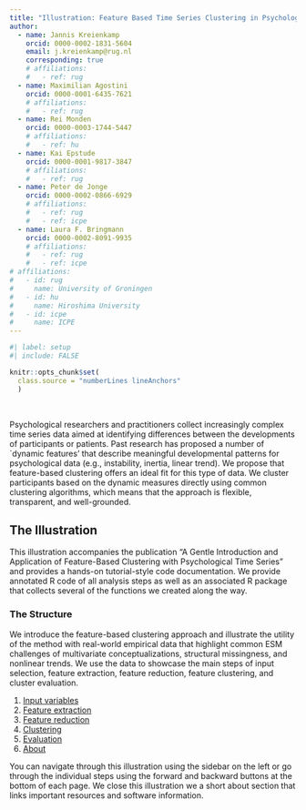 ```yaml
---
title: "Illustration: Feature Based Time Series Clustering in Psychology [tsFeatureExtracR]"
author:
  - name: Jannis Kreienkamp
    orcid: 0000-0002-1831-5604
    email: j.kreienkamp@rug.nl
    corresponding: true
    # affiliations:
    #   - ref: rug
  - name: Maximilian Agostini
    orcid: 0000-0001-6435-7621
    # affiliations:
    #   - ref: rug
  - name: Rei Monden
    orcid: 0000-0003-1744-5447
    # affiliations:
    #   - ref: hu
  - name: Kai Epstude
    orcid: 0000-0001-9817-3847
    # affiliations:
    #   - ref: rug
  - name: Peter de Jonge
    orcid: 0000-0002-0866-6929
    # affiliations:
    #   - ref: rug
    #   - ref: icpe
  - name: Laura F. Bringmann
    orcid: 0000-0002-8091-9935
    # affiliations:
    #   - ref: rug
    #   - ref: icpe
# affiliations:
#   - id: rug
#     name: University of Groningen
#   - id: hu
#     name: Hiroshima University
#   - id: icpe
#     name: ICPE
---
```


```r
#| label: setup
#| include: FALSE

knitr::opts_chunk$set(
  class.source = "numberLines lineAnchors"
  )
```

<br>

Psychological researchers and practitioners collect increasingly complex time series data aimed at identifying differences between the developments of participants or patients. Past research has proposed a number of `dynamic features' that describe meaningful developmental patterns for psychological data (e.g., instability, inertia, linear trend). We propose that feature-based clustering offers an ideal fit for this type of data. We cluster participants based on the dynamic measures directly using common clustering algorithms, which means that the approach is flexible, transparent, and well-grounded.

## The Illustration

This illustration accompanies the publication "A Gentle Introduction and Application of Feature-Based Clustering with Psychological Time Series" and provides a hands-on tutorial-style code documentation. We provide annotated R code of all analysis steps as well as an associated R package that collects several of the functions we created along the way. 

### The Structure

We introduce the feature-based clustering approach and illustrate the utility of the method with real-world empirical data that highlight common ESM challenges of multivariate conceptualizations, structural missingness, and nonlinear trends. We use the data to showcase the main steps of input selection, feature extraction, feature reduction, feature clustering, and cluster evaluation.

1. [Input variables](01-input-variables.qmd)
2. [Feature extraction](02-feature-extraction.qmd)
3. [Feature reduction](03-feature-reduction.qmd)
4. [Clustering](04-clustering.qmd)
5. [Evaluation](05-evaluation.qmd)
6. [About](about.qmd)

You can navigate through this illustration using the sidebar on the left or go through the individual steps using the forward and backward buttons at the bottom of each page. We close this illustration we a short about section that links important resources and software information.


